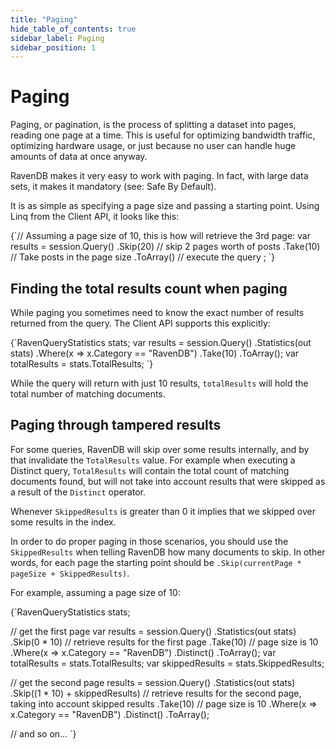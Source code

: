 ```yaml
---
title: "Paging"
hide_table_of_contents: true
sidebar_label: Paging
sidebar_position: 1
---
```



# Paging

Paging, or pagination, is the process of splitting a dataset into pages, reading one page at a time. This is useful for optimizing bandwidth traffic, optimizing hardware usage, or just because no user can handle huge amounts of data at once anyway.

RavenDB makes it very easy to work with paging. In fact, with large data sets, it makes it mandatory (see: Safe By Default).

It is as simple as specifying a page size and passing a starting point. Using Linq from the Client API, it looks like this:

<TabItem value="paging1" label="paging1">
<CodeBlock language="csharp">
{`// Assuming a page size of 10, this is how will retrieve the 3rd page:
var results = session.Query<BlogPost>()
	.Skip(20) // skip 2 pages worth of posts
	.Take(10) // Take posts in the page size
	.ToArray() // execute the query
	;
`}
</CodeBlock>
</TabItem>

## Finding the total results count when paging

While paging you sometimes need to know the exact number of results returned from the query. The Client API supports this explicitly:

<TabItem value="paging2" label="paging2">
<CodeBlock language="csharp">
{`RavenQueryStatistics stats;
var results = session.Query<BlogPost>()
	.Statistics(out stats)
	.Where(x => x.Category == "RavenDB")
	.Take(10)
	.ToArray();
var totalResults = stats.TotalResults;
`}
</CodeBlock>
</TabItem>

While the query will return with just 10 results, `totalResults` will hold the total number of matching documents.

## Paging through tampered results

For some queries, RavenDB will skip over some results internally, and by that invalidate the `TotalResults` value. For example when executing a Distinct query, `TotalResults` will contain the total count of matching documents found, but will not take into account results that were skipped as a result of the `Distinct` operator.

Whenever `SkippedResults` is greater than 0 it implies that we skipped over some results in the index.
    
In order to do proper paging in those scenarios, you should use the `SkippedResults` when telling RavenDB how many documents to skip. In other words, for each page the starting point should be `.Skip(currentPage * pageSize + SkippedResults)`.

For example, assuming a page size of 10:

<TabItem value="paging3" label="paging3">
<CodeBlock language="csharp">
{`RavenQueryStatistics stats;

// get the first page
var results = session.Query<BlogPost>()
	.Statistics(out stats)
	.Skip(0 * 10) // retrieve results for the first page
	.Take(10) // page size is 10
	.Where(x => x.Category == "RavenDB")
	.Distinct()
	.ToArray();
var totalResults = stats.TotalResults;
var skippedResults = stats.SkippedResults;

// get the second page
results = session.Query<BlogPost>()
	.Statistics(out stats)
	.Skip((1 * 10) + skippedResults) // retrieve results for the second page, taking into account skipped results
	.Take(10) // page size is 10
	.Where(x => x.Category == "RavenDB")
	.Distinct()
	.ToArray();

// and so on...
`}
</CodeBlock>
</TabItem>